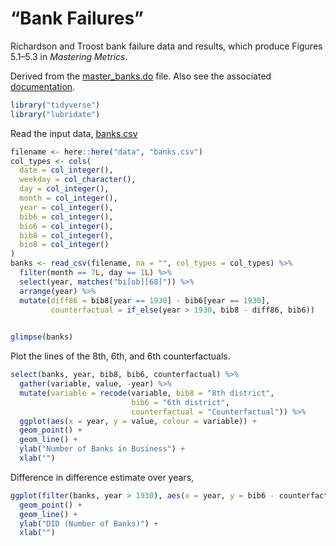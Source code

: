 # "Bank Failures"

Richardson and Troost bank failure data and results, which produce Figures 5.1--5.3 in *Mastering Metrics*.

Derived from the [master_banks.do](http://masteringmetrics.com/wp-content/uploads/2015/02/master_banks.do) file. 
Also see the associated [documentation](http://masteringmetrics.com/wp-content/uploads/2015/02/ReadMe_BankFailures.txt).

```r
library("tidyverse")
library("lubridate")
```

Read the input data, [banks.csv]()
```r
filename <- here::here("data", "banks.csv")
col_types <- cols(
  date = col_integer(),
  weekday = col_character(),
  day = col_integer(),
  month = col_integer(),
  year = col_integer(),
  bib6 = col_integer(),
  bio6 = col_integer(),
  bib8 = col_integer(),
  bio8 = col_integer()
)
banks <- read_csv(filename, na = "", col_types = col_types) %>%
  filter(month == 7L, day == 1L) %>%
  select(year, matches("bi[ob][68]")) %>%
  arrange(year) %>%
  mutate(diff86 = bib8[year == 1930] - bib6[year == 1930],
         counterfactual = if_else(year > 1930, bib8 - diff86, bib6))
         
```

```r
glimpse(banks)
```

Plot the lines of the 8th, 6th, and 6th counterfactuals.
```r
select(banks, year, bib8, bib6, counterfactual) %>%
  gather(variable, value, -year) %>%
  mutate(variable = recode(variable, bib8 = "8th district", 
                           bib6 = "6th district",
                           counterfactual = "Counterfactual")) %>%
  ggplot(aes(x = year, y = value, colour = variable)) +
  geom_point() +
  geom_line() +
  ylab("Number of Banks in Business") +
  xlab("")
```

Difference in difference estimate over years,
```r
ggplot(filter(banks, year > 1930), aes(x = year, y = bib6 - counterfactual)) +
  geom_point() +
  geom_line() +
  ylab("DID (Number of Banks)") +
  xlab("")
```


